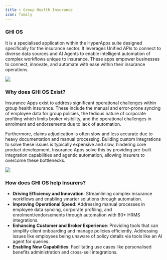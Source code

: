 ```yaml
---
title : Group Health Insurance
icon: family
---
```




### GHI OS

It is a specialised application within the HyperApps suite designed specifically for the insurance sector. It leverages Unified APIs to connect to diverse data sources and AI Agents to enable intelligent automation of complex workflows unique to insurance. These apps empower businesses to connect, innovate, and automate with ease within their insurance operations.  

 <Frame> <img src="/images/ghios.png"/> </Frame>

### Why does GHI OS Exist?
Insurance Apps exist to address significant operational challenges within group health insurance. These include the manual and error-prone syncing of employee data for group policies, the tedious nature of corporate profiling which limits broker visibility, and the operational challenges in enrolment and endorsements due to lack of automation.  

Furthermore, claims adjudication is often slow and less accurate due to heavy documentation and manual processing. Building custom integrations to solve these issues is typically expensive and slow, hindering core product development. Insurance Apps solve this by providing pre-built integration capabilities and agentic automation, allowing insurers to overcome these bottlenecks.  

<Frame> <img src="/images/ghios2.png"/> </Frame>

### How does GHI OS help Insurers?
- **Driving Efficiency and Innovation**: Streamlining complex insurance workflows and enabling smarter solutions through automation.
- **Improving Operational Speed**: Addressing manual processes in employee data syncing, corporate profiling, and enrolment/endorsements through automation with 80+ HRMS integrations.
- **Enhancing Customer and Broker Experience**: Providing tools that can simplify client onboarding and manage policies efficiently. Addressing issues like employees being unaware of policy details via tools like an AI agent for queries.
- **Enabling New Capabilities**: Facilitating use cases like personalised benefits administration and cross-sell integrations.
